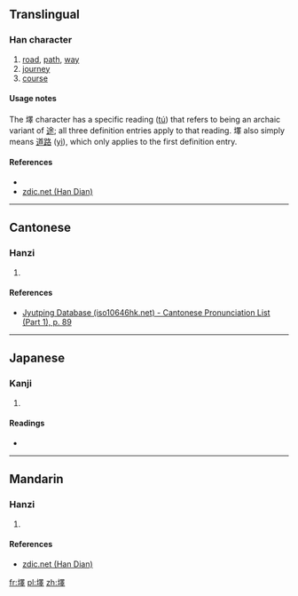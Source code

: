 ==Translingual==

===Han character===
{{Han char|rn=32|rad=土|as=13|sn=16|four=4614<sub>1</sub>|canj=土田中十 (GWLJ)|ids=⿰[[土]][[睪]]}}

# [[road]], [[path]], [[way]]
# [[journey]]
# [[course]]

====Usage notes====
The 墿 character has a specific reading ([[tú]]) that refers to being an archaic variant of [[途]]; all three definition entries apply to that reading. 墿 also simply means [[道路]] ([[yì]]), which only applies to the first definition entry.

====References====
* {{Han ref|kx=0240.050|dkj=05511|dj=0479.250|hdz=10491.130|uh=58BF|ud=22719|bh=E94C|bd=59724}}
*[http://www.zdic.net/zd/zi/ZdicE5ZdicA2ZdicBF.htm zdic.net (Han Dian)]

----

==Cantonese==

===Hanzi===
{{yue-hanzi|jyut=[[jik6]]|y=yik6}}

# {{defn|lang=yue|sort=土13}}

====References====
*[http://www.iso10646hk.net/jp/document/download.jsp Jyutping Database (iso10646hk.net) - Cantonese Pronunciation List (Part 1), p. 89]

----

==Japanese==

===Kanji===
{{ja-kanji|grade=|rs=土13}}

# {{defn|lang=ja|sort=土13}}

====Readings====
* {{ja-readings|on=[[えき]] (eki), [[と]] (to)|kun=[[みち]] (michi)}}

----

==Mandarin==

===Hanzi===
{{cmn-hanzi|pin=[[yì]] ([[yi4]]), [[tú]] ([[tu2]])|wg=i<sup>4</sup>, t'u<sup>2</sup>}}

# {{defn|lang=cmn|sort=土13}}

====References====
*[http://www.zdic.net/zd/zi/ZdicE5ZdicA2ZdicBF.htm zdic.net (Han Dian)]

[[fr:墿]]
[[pl:墿]]
[[zh:墿]]